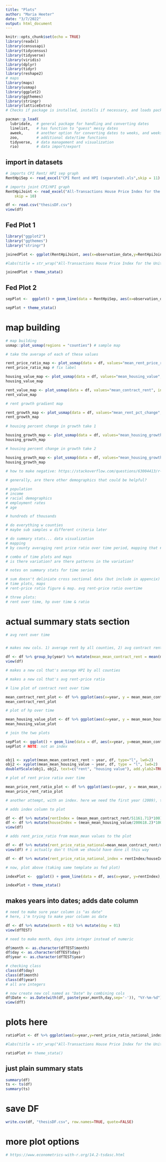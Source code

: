 ```yaml
---
title: "Plots"
author: "Maria Heeter"
date: "3/7/2022"
output: html_document
---
```


```r
knitr::opts_chunk$set(echo = TRUE)
library(readxl)
library(censusapi)
library(tidycensus)
library(tidyverse)
library(viridis)
library(dplyr)
library(tidyr)
library(reshape2)
# maps 
library(maps)
library(usmap)
library(ggplot2)
library(ggthemes)
library(stringr)
library(latticeExtra)
# Checks if package is installed, installs if necessary, and loads package for current session

pacman::p_load(
  lubridate,  # general package for handling and converting dates  
  linelist,   # has function to "guess" messy dates
  aweek,      # another option for converting dates to weeks, and weeks to dates
  zoo,        # additional date/time functions
  tidyverse,  # data management and visualization  
  rio)        # data import/export
```

## import in datasets 

```r
# imports CPI Rent/ HPI sep graph 
RentHpiSep <- read_excel("CPI Rent and HPI (separated).xls",skip = 11)

# imports joint CPI/HPI graph 
RentHpiJoint <- read_excel("All-Transactions House Price Index for the United States:Consumer Price Index for All Urban Consumers- Rent of Primary Residence in U.S. City Average.xls", 
    skip = 10)

df <- read.csv("thesisDF.csv")
view(df)
```

## Fed Plot 1 

```r
library("ggplot2")
library("ggthemes")
library("stringr")

joinedPlot <- ggplot(RentHpiJoint, aes(x=observation_date,y=RentHpiJoint$USSTHPI_CUUR0000SEHA )) + geom_line() + ylab("Index 1980:Q1=100/Index 1982-1984=100") + xlab("Date of Observation") + labs(caption = "Sources: FHFA; BLS")

#labs(title = str_wrap("All-Transactions House Price Index for the United States/Consumer Price Index for All Urban Consumers: Rent of Primary Residence in U.S. City Average", 60))

joinedPlot + theme_stata()
```

## Fed Plot 2 
```r
sepPlot <-  ggplot() + geom_line(data = RentHpiSep, aes(x=observation_date...1, y=CUSR0000SEHC), color="blue") + geom_line(data=RentHpiSep, aes(x=observation_date...4, y=USSTHPI), color="red") + ylab("Index Dec 1982=100, Index 1980:Q1=100") + xlab("Date of Observation") + labs(caption="Sources: FHFA; BLS")

sepPlot + theme_stata()
```

# map building 

```r

# map building 
usmap::plot_usmap(regions = "counties") # sample map 

# take the average of each of these values 

rent_price_ratio_map <- plot_usmap(data = df, values="mean_rent_price_ratio", include = c(df$fips), color="black") + scale_fill_gradientn(name="Average Rent-Price Ratio (2006-2019)", colours = c("blue", "white", "darkred"), label = scales::comma) + theme(legend.position="right")
rent_price_ratio_map # fix label 

housing_value_map <- plot_usmap(data = df, values="mean_housing_value", include = c(df$fips), color="black") + scale_fill_gradientn(name="Average Housing Value (2006-2019)", colours = c("blue", "white", "darkred"), label = scales::comma) + theme(legend.position="right")
housing_value_map 

rent_value_map <- plot_usmap(data = df, values="mean_contract_rent", include = c(df$fips), color="black") + scale_fill_gradientn(name="Average Contract Rent (2006-2019)", colours = c("blue", "white", "darkred"), label = scales::comma) + theme(legend.position="right")
rent_value_map 

# rent growth gradient map 

rent_growth_map <- plot_usmap(data = df, values="mean_rent_pct_change", include = c(df$fips), color="black") + scale_fill_gradientn(name="Average Rent Percent Change (2006-2019)", colours = c("blue", "white", "darkred"), breaks=c(10,-20), label = scales::comma) + theme(legend.position="right")
rent_growth_map 
                       
# housing percent change in growth take 1 

housing_growth_map <- plot_usmap(data = df, values="mean_housing_growth", include = c(df$fips), color="black") + scale_fill_continuous(low="blue", high="red", name="Median Housing Growth (2006-2019)", label=scales::comma) + theme(legend.position="right")
housing_growth_map 

# housing percent change in growth take 2 

housing_growth_map <- plot_usmap(data = df, values="mean_housing_growth", include = c(df$fips), color="black") + scale_fill_gradientn(name="Average Housing Price Growth (2006-2019)", colours = c("blue", "white", "red"), breaks=c(10,-20), label = scales::comma) + theme(legend.position="right")
housing_growth_map
                                                                                                          
# how to make negative: https://stackoverflow.com/questions/63004413/r-usmap-how-to-show-two-different-colors-one-for-gradients-in-positive-value
```

```r
# generally, are there other demographics that could be helpful?

# population 
# income 
# racial demographics 
# employment rates 
# age 

# hundreds of thousands 

# do everything w counties 
# maybe sub samples w different criteria later 

# do summary stats... data visualization 
# mapping 
# by county averaging rent price ratio over time period, mapping that # visualize rate of change by county 

# combo of time plots and maps 
# is there variation? are there patterns in the variation? 

# notes on summary stats for time series 

# sum doesn't deliniate cross sectional data (but include in appencix)
# time plots, maps 
# rent-price ratio figure & map. avg rent-price ratio overtime 

# three plots: 
# rent over time, hp over time & ratio 

```

# actual summary stats section 

```r

# avg rent over time 


# makes new cols. 1) average rent by all counties, 2) avg contract rent, 3) price-rent ratio 

df <- df %>% group_by(year) %>% mutate(mean_mean_contract_rent = mean(mean_contract_rent)) %>% mutate(mean_mean_housing_value = mean(mean_housing_value)) %>% mutate(mean_mean_rent_price_ratio = mean(mean_rent_price_ratio))
view(df)

# makes a new col that's average HPI by all counties 

# makes a new col that's avg rent-price ratio 

# line plot of contract rent over time 

mean_contract_rent_plot <- df %>% ggplot(aes(x=year, y = mean_mean_contract_rent, color="red")) + geom_line()
mean_contract_rent_plot  

# plot of hp over time 

mean_housing_value_plot <- df %>% ggplot(aes(x=year, y = mean_mean_housing_value, color="red")) + geom_line()
mean_housing_value_plot

# join the two plots 

sepPlot <- ggplot() + geom_line(data = df, aes(x=year, y=mean_mean_contract_rent), color="blue") + geom_line(data=df, aes(x=year, y=mean_mean_housing_value, color="red"))
sepPlot # NOTE: not an index 
                                                                                                  # # another attempt to divide        

obj1 <- xyplot(mean_mean_contract_rent ~ year, df, type="l", lwd=2)
obj2 <- xyplot(mean_mean_housing_value ~ year, df, type = "l", lwd=2)
doubleYScale(obj1, obj2, text=c("rent", "housing value"), add.ylab2=TRUE) 

# plot of rent price ratio over time 

mean_price_rent_ratio_plot <- df %>% ggplot(aes(x=year, y = mean_mean_rent_price_ratio, color="red")) + geom_line() 
mean_price_rent_ratio_plot

# another attempt, with an index. here we need the first year (2009), then divide all years by 2009 and multiply by 100. then plot those. 

# adds index column to plot 

df <- df %>% mutate(rentIndex = (mean_mean_contract_rent/51161.71)*100) # where the number is the 2009 mean contract rent!! 
df <- df %>% mutate(houseIndex = (mean_mean_housing_value/200618.2)*100)
view(df)

# adds rent_price_ratio from mean_mean values to the plot 

df <- df %>% mutate(rent_price_ratio_national=mean_mean_contract_rent/mean_mean_housing_value)
view(df) # i actually don't think we should have done it this way 

df <- df %>% mutate(rent_price_ratio_national_index = rentIndex/houseIndex)

# now, plot above (taking same template as fed plot)

indexPlot <-  ggplot() + geom_line(data = df, aes(x=year, y=rentIndex), color="blue") + geom_line(data=df, aes(x=year, y=houseIndex), color="red") + ylab("Index 2009=100") + xlab("Date of Observation") + labs(caption="Sources: Census 1-Year ACS")

indexPlot + theme_stata()

```
## makes years into dates; adds date column 

```r

# need to make sure year column is "as date" 
# here, i'm trying to make year column as date 

df <- df %>% mutate(month = 01) %>% mutate(day = 01)
view(dfTEST)

# need to make month, days into integer instead of numeric 

df$month <- as.character(dfTEST$month)
df$day <- as.character(dfTEST$day)
df$year <- as.character(dfTEST$year)

# checking class 
class(df$day)
class(df$month)
class(df$year)
# all are integers 

# now create new col named as "Date" by combining cols 
df$Date <- as.Date(with(df, paste(year,month,day,sep='-')), "%Y-%m-%d")
view(dfT)
```

# plots here 

```r
ratioPlot <- df %>% ggplot(aes(x=year,y=rent_price_ratio_national_index)) + geom_line() + ylab("Rent Index 2009=100/Housing Index 2009=100") + xlab("Date of Observation") + labs(caption = "Sources: Census 1-Year ACS")

#labs(title = str_wrap("All-Transactions House Price Index for the United States/Consumer Price Index for All Urban Consumers: Rent of Primary Residence in U.S. City Average", 60))

ratioPlot #+ theme_stata()

```

## just plain summary stats 

```r
summary(df)
ts <- ts(df)
summary(ts)
```

# save DF 
```r
write.csv(df, "thesisDF.csv", row.names=TRUE, quote=FALSE) 
```

# more plot options 
```r
# https://www.econometrics-with-r.org/14.2-tsdasc.html 
```
